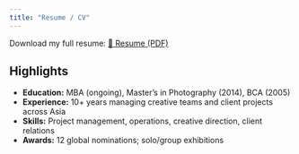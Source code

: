 ```yaml
---
title: "Resume / CV"
---
```


Download my full resume: [📄 Resume (PDF)](downloads/Sudhanshu_Mehta_Resume.pdf){.btn}

## Highlights
- **Education:** MBA (ongoing), Master’s in Photography (2014), BCA (2005)
- **Experience:** 10+ years managing creative teams and client projects across Asia
- **Skills:** Project management, operations, creative direction, client relations
- **Awards:** 12 global nominations; solo/group exhibitions

